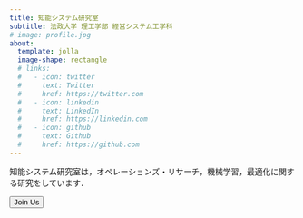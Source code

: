 ```yaml
---
title: 知能システム研究室
subtitle: 法政大学 理工学部 経営システム工学科
# image: profile.jpg
about:
  template: jolla
  image-shape: rectangle
  # links:
  #   - icon: twitter
  #     text: Twitter
  #     href: https://twitter.com
  #   - icon: linkedin
  #     text: LinkedIn
  #     href: https://linkedin.com
  #   - icon: github
  #     text: Github
  #     href: https://github.com
---
```


知能システム研究室は，オペレーションズ・リサーチ，機械学習，最適化に関する研究をしています．

<!-- 主に，在庫，生産，物流などの複雑な経営システムにおける意思決定支援技術を研究しています．また，複雑な環境において意思決定が行われる他の分野にも取り組んでいます．当研究室では，社会の様々な分野における複雑な意思決定問題に対して，効率的で人間中心の知能システムの開発を目指しています． -->

<a href="join.qmd">
  <button type="button" class="btn btn-primary">Join Us</button>
</a>
